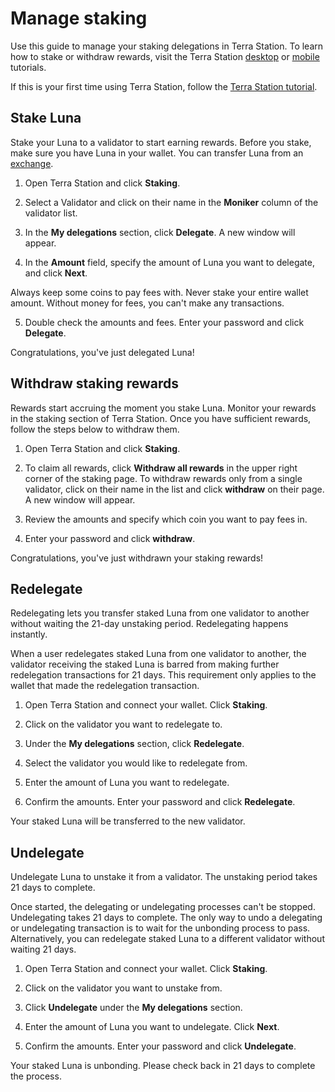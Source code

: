 
# Manage staking

Use this guide to manage your staking delegations in Terra Station. To learn how to stake or withdraw rewards, visit the Terra Station [desktop](./download/terra-station-desktop.mdx) or [mobile](./download/terra-station-mobile.mdx) tutorials.  

If this is your first time using Terra Station, follow the [Terra Station tutorial](./download/terra-station-desktop.mdx).

## Stake Luna

Stake your Luna to a validator to start earning rewards. Before you stake, make sure you have Luna in your wallet. You can transfer Luna from an [exchange](wallet.mdx).

1. Open Terra Station and click **Staking**.

2. Select a Validator and click on their name in the **Moniker** column of the validator list.

3. In the **My delegations** section, click **Delegate**. A new window will appear.

4. In the **Amount** field, specify the amount of Luna you want to delegate, and click **Next**.

<Admonition type="caution" title="Keep coins for fees">

Always keep some coins to pay fees with. Never stake your entire wallet amount. Without money for fees, you can't make any transactions.

</Admonition>

5. Double check the amounts and fees. Enter your password and click **Delegate**.

Congratulations, you've just delegated Luna!

## Withdraw staking rewards

Rewards start accruing the moment you stake Luna. Monitor your rewards in the staking section of Terra Station. Once you have sufficient rewards, follow the steps below to withdraw them.

1. Open Terra Station and click **Staking**.

2. To claim all rewards, click **Withdraw all rewards** in the upper right corner of the staking page. To withdraw rewards only from a single validator, click on their name in the list and click **withdraw** on their page.  A new window will appear.

3. Review the amounts and specify which coin you want to pay fees in.

4. Enter your password and click **withdraw**.

Congratulations, you've just withdrawn your staking rewards!

## Redelegate

Redelegating lets you transfer staked Luna from one validator to another without waiting the 21-day unstaking period. Redelegating happens instantly.

<Admonition type="caution">

When a user redelegates staked Luna from one validator to another, the validator receiving the staked Luna is barred from making further redelegation transactions for 21 days. This requirement only applies to the wallet that made the redelegation transaction.

</Admonition>

1. Open Terra Station and connect your wallet. Click **Staking**.

2. Click on the validator you want to redelegate to.

3. Under the **My delegations** section, click **Redelegate**.

4. Select the validator you would like to redelegate from.

5. Enter the amount of Luna you want to redelegate.

6. Confirm the amounts. Enter your password and click **Redelegate**.

Your staked Luna will be transferred to the new validator.

## Undelegate

Undelegate Luna to unstake it from a validator. The unstaking period takes 21 days to complete.

<Admonition type="caution">

Once started, the delegating or undelegating processes can't be stopped.
Undelegating takes 21 days to complete. The only way to undo a delegating or undelegating transaction is to wait for the unbonding process to pass. Alternatively, you can redelegate staked Luna to a different validator without waiting 21 days.
</Admonition>

1. Open Terra Station and connect your wallet. Click **Staking**.

2. Click on the validator you want to unstake from.

3. Click **Undelegate** under the **My delegations** section.

4. Enter the amount of Luna you want to undelegate. Click **Next**.

4. Confirm the amounts. Enter your password and click **Undelegate**.

Your staked Luna is unbonding. Please check back in 21 days to complete the process.
